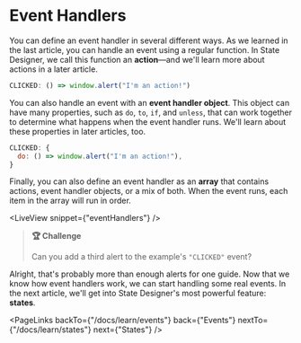 # Event Handlers

You can define an event handler in several different ways. As we learned in the last article, you can handle an event using a regular function. In State Designer, we call this function an **action**—and we'll learn more about actions in a later article.

```jsx
CLICKED: () => window.alert("I'm an action!")
```

You can also handle an event with an **event handler object**. This object can have many properties, such as `do`, `to`, `if`, and `unless`, that can work together to determine what happens when the event handler runs. We'll learn about these properties in later articles, too.

```jsx
CLICKED: {
  do: () => window.alert("I'm an action!"),
}
```

Finally, you can also define an event handler as an **array** that contains actions, event handler objects, or a mix of both. When the event runs, each item in the array will run in order.

<LiveView snippet={"eventHandlers"} />

> **🏆 Challenge**
>
> Can you add a third alert to the example's `"CLICKED"` event?

Alright, that's probably more than enough alerts for one guide. Now that we know how event handlers work, we can start handling some real events. In the next article, we'll get into State Designer's most powerful feature: **states**.

<PageLinks
  backTo={"/docs/learn/events"}
  back={"Events"}
  nextTo={"/docs/learn/states"}
  next={"States"}
/>
